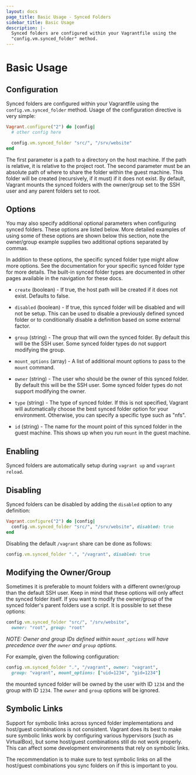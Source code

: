 ```yaml
---
layout: docs
page_title: Basic Usage - Synced Folders
sidebar_title: Basic Usage
description: |-
  Synced folders are configured within your Vagrantfile using the
  "config.vm.synced_folder" method.
---
```


# Basic Usage

## Configuration

Synced folders are configured within your Vagrantfile using the
`config.vm.synced_folder` method. Usage of the configuration directive
is very simple:

```ruby
Vagrant.configure("2") do |config|
  # other config here

  config.vm.synced_folder "src/", "/srv/website"
end
```

The first parameter is a path to a directory on the host machine. If
the path is relative, it is relative to the project root. The second
parameter must be an absolute path of where to share the folder within
the guest machine. This folder will be created (recursively, if it must)
if it does not exist. By default, Vagrant mounts the synced folders with
the owner/group set to the SSH user and any parent folders set to root.

## Options

You may also specify additional optional parameters when configuring
synced folders. These options are listed below. More detailed examples of using
some of these options are shown below this section, note the owner/group example
supplies two additional options separated by commas.

In addition to these options, the specific synced folder type might
allow more options. See the documentation for your specific synced folder
type for more details. The built-in synced folder types are documented
in other pages available in the navigation for these docs.

- `create` (boolean) - If true, the host path will be created if it
  does not exist. Defaults to false.

- `disabled` (boolean) - If true, this synced folder will be disabled and
  will not be setup. This can be used to disable a previously defined synced
  folder or to conditionally disable a definition based on some external
  factor.

- `group` (string) - The group that will own the synced folder. By default
  this will be the SSH user. Some synced folder types do not support
  modifying the group.

- `mount_options` (array) - A list of additional mount options to pass
  to the `mount` command.

- `owner` (string) - The user who should be the owner of this synced folder.
  By default this will be the SSH user. Some synced folder types do not
  support modifying the owner.

- `type` (string) - The type of synced folder. If this is not specified,
  Vagrant will automatically choose the best synced folder option for your
  environment. Otherwise, you can specify a specific type such as "nfs".

- `id` (string) - The name for the mount point of this synced folder in the
  guest machine. This shows up when you run `mount` in the guest machine.

## Enabling

Synced folders are automatically setup during `vagrant up` and
`vagrant reload`.

## Disabling

Synced folders can be disabled by adding the `disabled` option to
any definition:

```ruby
Vagrant.configure("2") do |config|
  config.vm.synced_folder "src/", "/srv/website", disabled: true
end
```

Disabling the default `/vagrant` share can be done as follows:

```ruby
config.vm.synced_folder ".", "/vagrant", disabled: true
```

## Modifying the Owner/Group

Sometimes it is preferable to mount folders with a different owner/group than
the default SSH user. Keep in mind that these options will only affect the
synced folder itself. If you want to modify the owner/group of the synced
folder's parent folders use a script. It is possible to set these options:

```ruby
config.vm.synced_folder "src/", "/srv/website",
  owner: "root", group: "root"
```

_NOTE: Owner and group IDs defined within `mount_options` will have precedence
over the `owner` and `group` options._

For example, given the following configuration:

```ruby
config.vm.synced_folder ".", "/vagrant", owner: "vagrant",
  group: "vagrant", mount_options: ["uid=1234", "gid=1234"]
```

the mounted synced folder will be owned by the user with ID `1234` and the
group with ID `1234`. The `owner` and `group` options will be ignored.

## Symbolic Links

Support for symbolic links across synced folder implementations and
host/guest combinations is not consistent. Vagrant does its best to
make sure symbolic links work by configuring various hypervisors (such
as VirtualBox), but some host/guest combinations still do not work
properly. This can affect some development environments that rely on
symbolic links.

The recommendation is to make sure to test symbolic links on all the
host/guest combinations you sync folders on if this is important to you.
